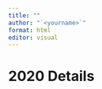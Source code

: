 ```yaml
---
title: ""
author: "`<yourname>`"
format: html
editor: visual
---
```


# 2020 Details 

<your content>